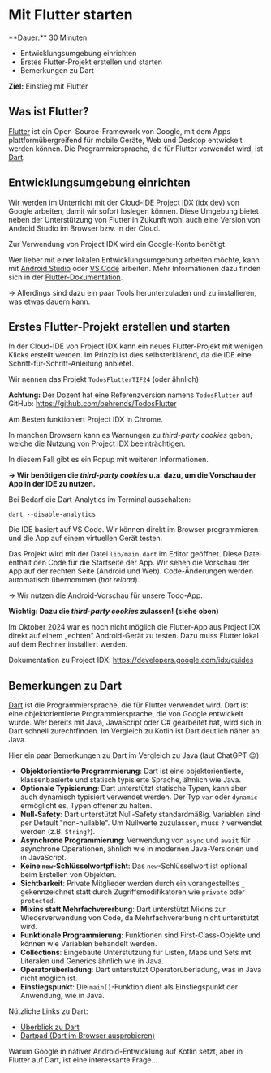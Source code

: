 
# Mit Flutter starten

<Callout>
  **Dauer:** 30 Minuten

  - Entwicklungsumgebung einrichten
  - Erstes Flutter-Projekt erstellen und starten
  - Bemerkungen zu Dart

  **Ziel:** Einstieg mit Flutter 
</Callout>

## Was ist Flutter?

[Flutter](https://flutter.dev) ist ein Open-Source-Framework von 
Google, mit dem Apps plattformübergreifend für mobile Geräte, Web 
und Desktop entwickelt werden können. Die Programmiersprache, die 
für Flutter verwendet wird, ist [Dart](https://dart.dev).

## Entwicklungsumgebung einrichten

Wir werden im Unterricht mit der Cloud-IDE 
[Project IDX (idx.dev)](https://idx.dev) von Google arbeiten,
damit wir sofort loslegen können. Diese Umgebung bietet neben der 
Unterstützung von Flutter in Zukunft wohl auch eine Version von 
Android Studio im Browser bzw. in der Cloud.

<Callout type="info">
Zur Verwendung von Project IDX wird ein Google-Konto benötigt.

Wer lieber mit einer lokalen Entwicklungsumgebung arbeiten möchte, 
kann mit [Android Studio](https://developer.android.com/studio) 
oder [VS Code](https://code.visualstudio.com) arbeiten. 
Mehr Informationen dazu finden sich in der 
[Flutter-Dokumentation](https://flutter.dev/docs/get-started/install).

&rarr; Allerdings sind dazu ein paar Tools herunterzuladen und
zu installieren, was etwas dauern kann.
</Callout>



## Erstes Flutter-Projekt erstellen und starten

In der Cloud-IDE von Project IDX kann ein neues Flutter-Projekt
mit wenigen Klicks erstellt werden. Im Prinzip ist dies 
selbsterklärend, da die IDE eine Schritt-für-Schritt-Anleitung
anbietet.

Wir nennen das Projekt `TodosFlutterTIF24` (oder ähnlich)

**Achtung:** Der Dozent hat eine Referenzversion namens 
`TodosFlutter` auf GitHub: https://github.com/behrends/TodosFlutter

<Callout type="error" emoji="‼️">
Am Besten funktioniert Project IDX in Chrome. 

In manchen Browsern kann es Warnungen zu _third-party cookies_ 
geben, welche die Nutzung von Project IDX beeinträchtigen.

In diesem Fall gibt es ein Popup mit weiteren Informationen.

**&rarr; Wir benötigen die _third-party cookies_ u.a. dazu, um die 
Vorschau der App in der IDE zu nutzen.**
</Callout>


<Callout type="warning">
Bei Bedarf die Dart-Analytics im Terminal ausschalten:

```
dart --disable-analytics
```
</Callout>

Die IDE basiert auf VS Code. Wir können direkt im Browser
programmieren und die App auf einem virtuellen Gerät testen.

Das Projekt wird mit der Datei `lib/main.dart` im Editor
geöffnet. Diese Datei enthält den Code für die Startseite
der App. Wir sehen die Vorschau der App auf der rechten Seite
(Android und Web). Code-Änderungen werden automatisch übernommen 
(_hot reload_).

&rarr; Wir nutzen die Android-Vorschau für unsere Todo-App.

**Wichtig: Dazu die _third-party cookies_ zulassen! (siehe oben)**

<Callout type="info">
Im Oktober 2024 war es noch nicht möglich die Flutter-App aus
Project IDX direkt auf einem „echten“ Android-Gerät zu testen. 
Dazu muss Flutter lokal auf dem Rechner installiert werden.
</Callout>

Dokumentation zu Project IDX: https://developers.google.com/idx/guides

## Bemerkungen zu Dart

[Dart](https://dart.dev) ist die Programmiersprache, die für 
Flutter verwendet wird. Dart ist eine objektorientierte
Programmiersprache, die von Google entwickelt wurde. Wer bereits
mit Java, JavaScript oder C# gearbeitet hat, wird sich in Dart
schnell zurechtfinden. Im Vergleich zu Kotlin ist Dart deutlich 
näher an Java.

Hier ein paar Bemerkungen zu Dart im Vergleich zu Java (laut ChatGPT 😉):

- **Objektorientierte Programmierung**: Dart ist eine objektorientierte, klassenbasierte und statisch typisierte Sprache, ähnlich wie Java.
- **Optionale Typisierung**: Dart unterstützt statische Typen, kann aber auch dynamisch typisiert verwendet werden. Der Typ `var` oder `dynamic` ermöglicht es, Typen offener zu halten.
- **Null-Safety**: Dart unterstützt Null-Safety standardmäßig. Variablen sind per Default "non-nullable". Um Nullwerte zuzulassen, muss `?` verwendet werden (z.B. `String?`).
- **Asynchrone Programmierung**: Verwendung von `async` und `await` für asynchrone Operationen, ähnlich wie in modernen Java-Versionen und in JavaScript.
- **Keine `new`-Schlüsselwortpflicht**: Das `new`-Schlüsselwort ist optional beim Erstellen von Objekten.
- **Sichtbarkeit**: Private Mitglieder werden durch ein vorangestelltes `_` gekennzeichnet statt durch Zugriffsmodifikatoren wie `private` oder `protected`.
- **Mixins statt Mehrfachvererbung**: Dart unterstützt Mixins zur Wiederverwendung von Code, da Mehrfachvererbung nicht unterstützt wird.
- **Funktionale Programmierung**: Funktionen sind First-Class-Objekte und können wie Variablen behandelt werden.
- **Collections**: Eingebaute Unterstützung für Listen, Maps und Sets mit Literalen und Generics ähnlich wie in Java.
- **Operatorüberladung**: Dart unterstützt Operatorüberladung, was in Java nicht möglich ist.
- **Einstiegspunkt**: Die `main()`-Funktion dient als Einstiegspunkt der Anwendung, wie in Java.

Nützliche Links zu Dart:

- [Überblick zu Dart](https://dart.dev/overview)
- [Dartpad (Dart im Browser ausprobieren)](https://dartpad.dev)

<Callout emoji="🤔">
Warum Google in nativer Android-Entwicklung auf Kotlin setzt,
aber in Flutter auf Dart, ist eine interessante Frage…
</Callout>